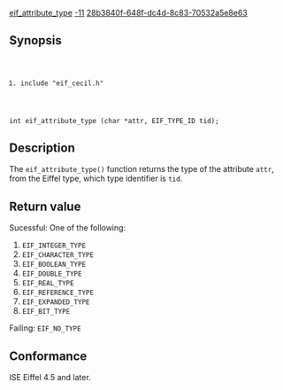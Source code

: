 [[Property:title|eif_attribute_type]]
[[Property:weight|-11]]
[[Property:uuid|28b3840f-648f-dc4d-8c83-70532a5e8e63]]
==Synopsis==
<code lang="text">
#include "eif_cecil.h"

int eif_attribute_type (char *attr, EIF_TYPE_ID tid);
</code>

==Description==
The <code lang="text">eif_attribute_type()</code> function returns the type of the attribute <code lang="text">attr</code>, from the Eiffel type, which type identifier is <code lang="text">tid</code>.

==Return value==

Sucessful: One of the following: 
# <code lang="text">EIF_INTEGER_TYPE</code>
# <code lang="text">EIF_CHARACTER_TYPE</code>
# <code lang="text">EIF_BOOLEAN_TYPE</code>
# <code lang="text">EIF_DOUBLE_TYPE</code>
# <code lang="text">EIF_REAL_TYPE</code>
# <code lang="text">EIF_REFERENCE_TYPE</code>
# <code lang="text">EIF_EXPANDED_TYPE</code>
# <code lang="text">EIF_BIT_TYPE</code> 

Failing: <code lang="text">EIF_NO_TYPE</code>

==Conformance==
ISE Eiffel 4.5 and later. 

{{SeeAlso| <br/>[[Reference for `eif_protect']]<br/>
[[attribute_exists]]<br/> 
[[eif_procedure]]<br/> 
[[Reference for `eif_reference_function']] }}


